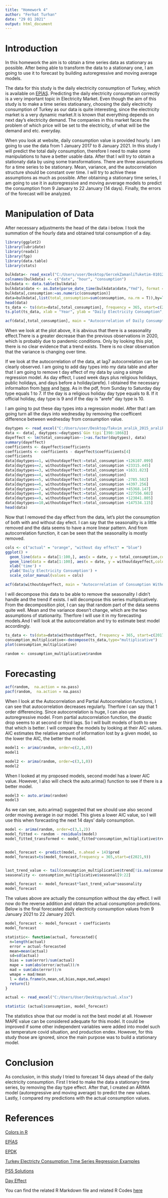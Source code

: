```yaml
---
title: "Homework 4"
author: "Ferhat Turhan"
date: "29 01 2021"
output: html_document
---
```

# Introduction

In this homework the aim is to obtain a time series data as stationary as possible. After being able to transform the data to a stationary one, I am going to use it to forecast by building autoregressive and moving average models. 

The data for this study is the daily electricity consumption of Turkey, which is available on [EPİAŞ](https://seffaflik.epias.com.tr/transparency/tuketim/gerceklesen-tuketim/gercek-zamanli-tuketim.xhtml). Predicting the daily electricity consumption correctly is a very important topic in Electricity Market. Even though the aim of this study is to make a time series statioanary, choosing the daily electricity consumption of Turkey as our data is quite interesting, since the electricity market is a very dynamic market.It is known that everything depends on next day's electricity demand. The companies in this market faces the problem of which price will be set to the electricity, of what will be the demand and etc. everyday. 

When you look at website, daily consumption value is provided hourly. I am going to use the data from 1 January 2017 to 8 January 2021. In this study I will predict the total daily consumption, therefore I need to make some manipulations to have a better usable data. After that I will try to obtain a stationaty data by using some transformations. There are three assumptions for a time series to be stationary. Mean, variance, and the autocorrelation structure should be constant over time. I will try to achive these assumptions as much as possible. After obtaining a stationary time series, I am going to use it in autoregressive and moving avverage models to predict the consumption from 9 January to 22 January (14 days). Finally, the errors of the forecast will be analyzed.

# Manipulation of Data

After necessary adjustments the head of the data i below. I took the summation of the hourly data and obtained total consumption of a day. 

```r
library(ggplot2)
library(lubridate)
library(readxl)
library(fpp)
library(data.table)
library(stats)

bulkdata<- read_excel("C:/Users/user/Desktop/GercekZamanliTuketim-01012017-08012021.xlsx")
colnames(bulkdata) <- c("date", "hour", "consumption")
bulkdata <- data.table(bulkdata)
bulkdata$date <- as.Date(parse_date_time(bulkdata$date,"Ymd"), format = "%Y-%m-%d")
bulkdata[,consumption:=as.numeric(consumption)]
data=bulkdata[,list(total_consumption=sum(consumption, na.rm = T)),by=list(date)]
head(data)
ts_data <- ts(data=data[,total_consumption], frequency = 365, start=c(2017,1,1))
ts.plot(ts_data, xlab = "Year", ylab = "Daily Electricity Consumption",main="Electricity Consumption(2017.1.1-2021.1.8)")

acf(data[,total_consumption], main = "Autocorrelation of Daily Consumption")
```

When we look at the plot above, it is abvious that there is a seasonality effect.There is a greater decrease than the previous observations in 2020, which is probably due to pandemic conditions. Only by looking this plot, there is no clear evidence that a trend exists. There is no clear observation that the variance is changing over time.

If we look at the autocorrelation of the data, at lag7 autocorrelation can be clearly observed. I am going to add day types into my data table and after that I am going to remove t day effect of my data by using a simple regression model. As day effect, I used week days plus religious holidays, public holidays, and days before a holiday(arefe). I obtained the necessary informaiton from [here](https://bu-ie-360.github.io/fall20-ferhatturhan/files/electricity_demand_forecasting.pdf) and [here](https://www.epdk.gov.tr/). As in the pdf, from Sunday to Saturday day type equals 1 to 7. If the day is a religious holiday day type equals to 8. If it official holiday, day type is 9 and if the day is "arefe" day type is 10. 

I am going to put these day types into a regression model. After that I am going turn all the days into wednesday by removing the coefficent difference between wednesday from consumption value. 

```r
daytypes <- read_excel("C:/Users/user/Desktop/Takvim_aralik_2015_aralik_2019_son.xlsx")
data <- data[, daytypes:=daytypes$`Gün tipi`[398:1866]]
dayeffect <- lm(total_consumption~-1+as.factor(daytypes), data)
summary(dayeffect)
coefficients <- dayeffect$coefficients
coefficients <- coefficients - dayeffect$coefficients[4]
coefficients
data[daytypes==1, withoutdayeffect:=total_consumption +126107.099]
data[daytypes==2, withoutdayeffect:=total_consumption +23315.445]
data[daytypes==3, withoutdayeffect:=total_consumption +1631.823]
data[daytypes==4, withoutdayeffect:=total_consumption]
data[daytypes==5, withoutdayeffect:=total_consumption -2785.582]
data[daytypes==6, withoutdayeffect:=total_consumption +4397.256]
data[daytypes==7, withoutdayeffect:=total_consumption +45368.147]
data[daytypes==8, withoutdayeffect:=total_consumption +227556.602]
data[daytypes==9, withoutdayeffect:=total_consumption +123041.805]
data[daytypes==10,withoutdayeffect:=total_consumption +147534.115]
head(data)
```

Now that I removed the day effect from the data, let's plot the consumption of both with and without day efect. I can say that the seasonality is a little removed and the data seems to have a more linear pattern. And from autocorrelation function, it can be seen that the seasonality is mostly removed.

```r
cols <- c("actual" = "orange", "without day effect" = "blue")
ggplot() + 
  geom_line(data = data[1:100,], aes(x = date, y = total_consumption,color = "actual")) +
  geom_line(data = data[1:100], aes(x = date, y = withoutdayeffect,color = "without day effect")) +
  xlab('time') +
  ylab('Daily Electricity Consumption') +
  scale_color_manual(values = cols)

acf(data$withoutdayeffect, main = "Autocorrelation of Consumption Without Day Effect")
```

I will decompose this data to be able to remove the seasonality I didn't handle and the trend if exists. I will decompose this series multiplicatively. From the decomposition plot, I can say that random part of the data seems quite well. Mean and the variance doesn't change, which are the two assumptions of stationarity. Therfore I will use it in my forecasting models.And I will look at the autocorrelation and try to estimate best model accordingly.

```r
ts_data <- ts(data=data$withoutdayeffect, frequency = 365, start=c(2017,1,1) )
consumption_multiplicative<-decompose(ts_data,type="multiplicative")
plot(consumption_multiplicative) 

random <- consumption_multiplicative$random

```

# Forecasting

```r

acf(random,  na.action = na.pass)
pacf(random,  na.action = na.pass)

```

When I look at the Autocorrelation and Partial Autocorrelation functions, I can see that autocorrelation decreases regularly. Therfore I can say that 1 order differencing. Since autocorrelation is huge, I can also use autoregressive model. From partial autocorrelation function, the drastic drop seems to at second or third lags. So I will built models of both to see that which is better. I will compare the models by looking at their AIC values. AIC estimates the relative amount of information lost by a given model, so the lower the AIC, the better the model.

```r
model1 <- arima(random, order=c(2,1,0))
model1

model2 <- arima(random, order=c(3,1,0))
model2
```

When I looked at my proposed models, second model has a lower AIC value. However, I also will check the auto.arima() function to see if there is a better model. 

```r
model3 <- auto.arima(random)
model3
```

As we can see, auto.arima() suggested that we should use also second order moving average in our model. This gives a lower AIC value, so I will use this when forecasting the next 14 days' daily consumption.

```r
model <- arima(random, order=c(3,1,2))
model_fitted <- random - residuals(model)
model_fitted_transformed <- model_fitted*consumption_multiplicative$trend*consumption_multiplicative$seasonal


model_forecast <- predict(model, n.ahead = 14)$pred
model_forecast=ts(model_forecast,frequency = 365,start=c(2021,9))


last_trend_value <- tail(consumption_multiplicative$trend[!is.na(consumption_multiplicative$trend)],1)
seasonality <- consumption_multiplicative$seasonal[9:22]

model_forecast <- model_forecast*last_trend_value*seasonality
model_forecast

```
The values above are actually the consumption without the day effect. I will now do the reverse addition and obtain the actual consumption predictions. Below is the final forecasted daily electricity consumption values from 9 January 2021 to 22 January 2021.

```r
model_forecast <- model_forecast + coefficients
model_forecast

statistic<- function(actual, forecasted){
  n=length(actual)
  error = actual-forecasted
  mean=mean(actual)
  sd=sd(actual)
  bias = sum(error)/sum(actual)
  mape = sum(abs(error/actual))/n
  mad = sum(abs(error))/n
  wmape = mad/mean
  l = data.frame(n,mean,sd,bias,mape,mad,wmape)
  return(l)
}

actual <- read_excel("C:/Users/User/Desktop/actual.xlsx")

statistic (actual$consumption, model_forecast)
```

The statistics show that our model is not the best model at all. However MAPE value can be considered adequate for this model. It could be improved if some other independent variables were added into model such as temperature covid situation, and production endex. However, for this study those are ignored, since the main purpose was to build a stationary model.

# Conclusion

As conclusion, in this study I tried to forecast 14 days ahead of the daily electricity consumption. First I tried to make the data a stationary time series, by removing the day type effect. After that, I created an ARIMA model (autoregressive and moving average) to predict the new values. Lastly, I compared my predictions with the actual consumption values.

# References

[Colors in R](http://www.stat.columbia.edu/~tzheng/files/Rcolor.pdf)

[EPİAŞ](https://seffaflik.epias.com.tr/transparency/tuketim/gerceklesen-tuketim/gercek-zamanli-tuketim.xhtml)

[EPDK](https://www.epdk.gov.tr/)

[Turkey Electricty Consumption Time Series Regression Examples](https://moodle.boun.edu.tr/mod/resource/view.php?id=306376)

[PS5 Solutions](https://moodle.boun.edu.tr/mod/resource/view.php?id=321447)

[Day Effect](https://bu-ie-360.github.io/fall20-ferhatturhan/files/electricity_demand_forecasting.pdf)

You can find the related R Markdown file and related R Codes [here](https://bu-ie-360.github.io/fall20-ferhatturhan/files/hw4.Rmd)
